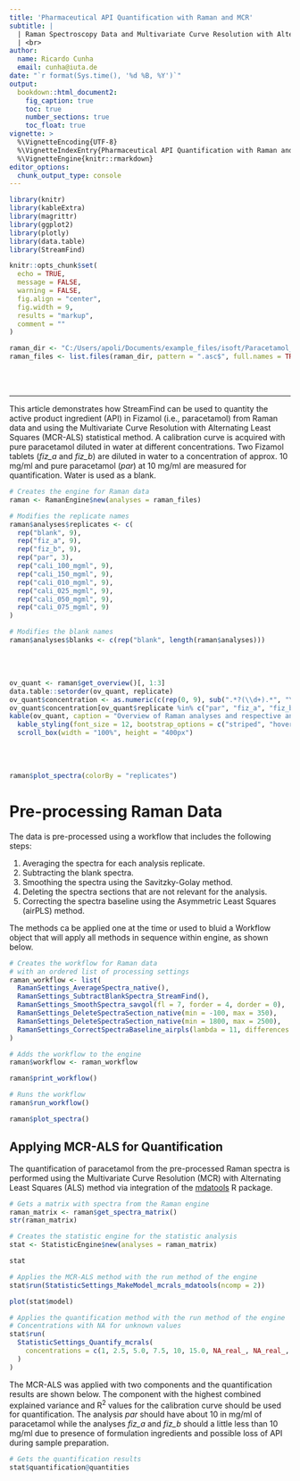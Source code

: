 ```yaml
---
title: 'Pharmaceutical API Quantification with Raman and MCR'
subtitle: |
  | Raman Spectroscopy Data and Multivariate Curve Resolution with Alternating Least Squares (MCR-ALS)
  | <br>
author:
  name: Ricardo Cunha
  email: cunha@iuta.de
date: "`r format(Sys.time(), '%d %B, %Y')`"
output:
  bookdown::html_document2:
    fig_caption: true
    toc: true
    number_sections: true
    toc_float: true
vignette: >
  %\VignetteEncoding{UTF-8}
  %\VignetteIndexEntry{Pharmaceutical API Quantification with Raman and MCR}
  %\VignetteEngine{knitr::rmarkdown}
editor_options: 
  chunk_output_type: console
---
```


```r
library(knitr)
library(kableExtra)
library(magrittr)
library(ggplot2)
library(plotly)
library(data.table)
library(StreamFind)

knitr::opts_chunk$set(
  echo = TRUE,
  message = FALSE,
  warning = FALSE,
  fig.align = "center",
  fig.width = 9,
  results = "markup",
  comment = ""
)

raman_dir <- "C:/Users/apoli/Documents/example_files/isoft/Paracetamol_raman_quantification"
raman_files <- list.files(raman_dir, pattern = ".asc$", full.names = TRUE)
```

<style>
pre {
  overflow-x: auto;
}
pre code {
  word-wrap: normal;
  white-space: pre;
}
</style>

<br>
<br>

***

This article demonstrates how StreamFind can be used to quantity the active product ingredient (API) in Fizamol (i.e., 
paracetamol) from Raman data and using the Multivariate Curve Resolution with Alternating Least Squares (MCR-ALS) 
statistical method. A calibration curve is acquired with pure paracetamol diluted in water at different concentrations.
Two Fizamol tablets (*fiz_a* and *fiz_b*) are diluted in water to a concentration of approx. 10 mg/ml and pure 
paracetamol (*par*) at 10 mg/ml are measured for quantification. Water is used as a blank.

```r
# Creates the engine for Raman data
raman <- RamanEngine$new(analyses = raman_files)

# Modifies the replicate names
raman$analyses$replicates <- c(
  rep("blank", 9),
  rep("fiz_a", 9),
  rep("fiz_b", 9),
  rep("par", 3),
  rep("cali_100_mgml", 9),
  rep("cali_150_mgml", 9),
  rep("cali_010_mgml", 9),
  rep("cali_025_mgml", 9),
  rep("cali_050_mgml", 9),
  rep("cali_075_mgml", 9)
)

# Modifies the blank names
raman$analyses$blanks <- c(rep("blank", length(raman$analyses)))
```

<br>
<br>

```r
ov_quant <- raman$get_overview()[, 1:3]
data.table::setorder(ov_quant, replicate)
ov_quant$concentration <- as.numeric(c(rep(0, 9), sub(".*?(\\d+).*", "\\1", ov_quant$replicate[10:63]), rep(0, nrow(ov_quant) - 63))) / 10
ov_quant$concentration[ov_quant$replicate %in% c("par", "fiz_a", "fiz_b")] <- NA_real_
kable(ov_quant, caption = "Overview of Raman analyses and respective analysis replicate groups and blanks.") %>%
  kable_styling(font_size = 12, bootstrap_options = c("striped", "hover", "condensed", "responsive"), fixed_thead = TRUE) %>%
  scroll_box(width = "100%", height = "400px")
```

<br>
<br>

```r
raman$plot_spectra(colorBy = "replicates")
```

# Pre-processing Raman Data

The data is pre-processed using a workflow that includes the following steps:

1. Averaging the spectra for each analysis replicate.
2. Subtracting the blank spectra.
3. Smoothing the spectra using the Savitzky-Golay method.
4. Deleting the spectra sections that are not relevant for the analysis.
5. Correcting the spectra baseline using the Asymmetric Least Squares (airPLS) method.

The methods ca be applied one at the time or used to bluid a Workflow object that will apply all methods in sequence 
within engine, as shown below.

```r
# Creates the workflow for Raman data
# with an ordered list of processing settings
raman_workflow <- list(
  RamanSettings_AverageSpectra_native(),
  RamanSettings_SubtractBlankSpectra_StreamFind(),
  RamanSettings_SmoothSpectra_savgol(fl = 7, forder = 4, dorder = 0),
  RamanSettings_DeleteSpectraSection_native(min = -100, max = 350),
  RamanSettings_DeleteSpectraSection_native(min = 1800, max = 2500),
  RamanSettings_CorrectSpectraBaseline_airpls(lambda = 11, differences = 1, itermax = 30)
)

# Adds the workflow to the engine
raman$workflow <- raman_workflow

raman$print_workflow()
```

```r
# Runs the workflow
raman$run_workflow()
```

```r
raman$plot_spectra()
```

## Applying MCR-ALS for Quantification

The quantification of paracetamol from the pre-processed Raman spectra is performed using the Multivariate Curve 
Resolution (MCR) with Alternating Least Squares (ALS) method via integration of the [mdatools](https://mdatools.com/docs/mcr--als.html) R package.

```r
# Gets a matrix with spectra from the Raman engine
raman_matrix <- raman$get_spectra_matrix()
str(raman_matrix)
```

```r
# Creates the statistic engine for the statistic analysis
stat <- StatisticEngine$new(analyses = raman_matrix)

stat
```

```r
# Applies the MCR-ALS method with the run method of the engine
stat$run(StatisticSettings_MakeModel_mcrals_mdatools(ncomp = 2))
```

```r
plot(stat$model)
```

```r
# Applies the quantification method with the run method of the engine
# Concentrations with NA for unknown values
stat$run(
  StatisticSettings_Quantify_mcrals(
    concentrations = c(1, 2.5, 5.0, 7.5, 10, 15.0, NA_real_, NA_real_, NA_real_)
  )
)
```

The MCR-ALS was applied with two components and the quantification results are shown below. The component with the 
highest combined explained variance and R<sup>2</sup> values for the calibration curve should be used for quantification. 
The analysis *par* should have about 10 in mg/ml of paracetamol while the analyses *fiz_a* and *fiz_b* should a little 
less than 10 mg/ml due to presence of formulation ingredients and possible loss of API during sample preparation.

```r
# Gets the quantification results
stat$quantification@quantities
```
